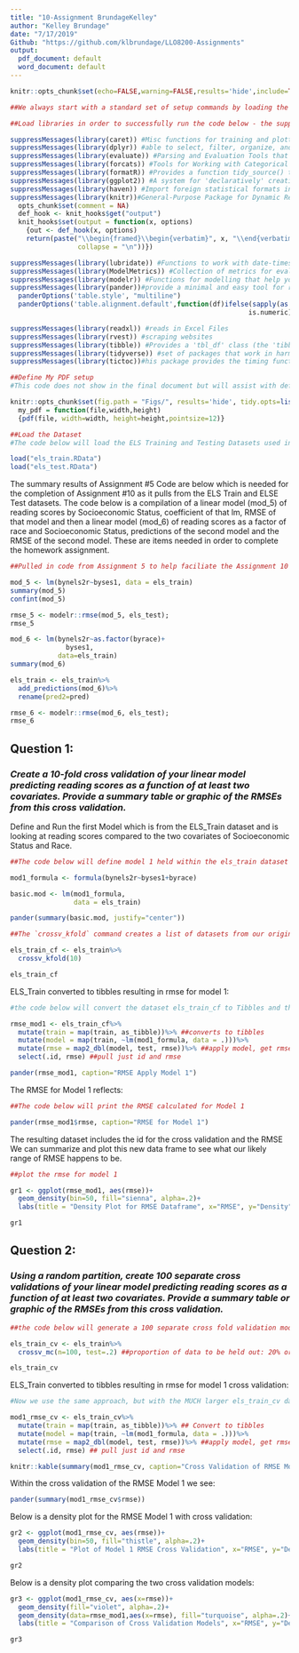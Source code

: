 ---
title: "10-Assignment BrundageKelley"
author: "Kelley Brundage"
date: "7/17/2019"
Github: "https://github.com/klbrundage/LLO8200-Assignments"
output:
  pdf_document: default
  word_document: default
---

```{r setup, include=FALSE}
knitr::opts_chunk$set(echo=FALSE,warning=FALSE,results='hide',include=TRUE,messages=FALSE)

##We always start with a standard set of setup commands by loading the correct libraries. We will continue to work with our existing libraries and will add 'caret' in order to evaluate the perforance of a classifier.

##Load libraries in order to successfully run the code below - the suppressMessages coding will stop the install.packages information, etc.. from coming up in the Console and showing you what has run.

suppressMessages(library(caret)) #Misc functions for training and plotting classification and regression models.
suppressMessages(library(dplyr)) #able to select, filter, organize, and manipulate data stored within an R data frame
suppressMessages(library(evaluate)) #Parsing and Evaluation Tools that Provide More Details than the Default
suppressMessages(library(forcats)) #Tools for Working with Categorical Variables (Factors)
suppressMessages(library(formatR)) #Provides a function tidy_source() to format R source code.
suppressMessages(library(ggplot2)) #A system for 'declaratively' creating graphics, based on "The Grammar of Graphics".
suppressMessages(library(haven)) #Import foreign statistical formats into R via the embedded 'ReadStat' C library
suppressMessages(library(knitr))#General-Purpose Package for Dynamic Report Generation in R 
  opts_chunk$set(comment = NA)
  def_hook <- knit_hooks$get("output")
  knit_hooks$set(output = function(x, options)
    {out <- def_hook(x, options)
    return(paste("\\begin{framed}\\begin{verbatim}", x, "\\end{verbatim}\\end{framed}",
                 collapse = "\n"))})

suppressMessages(library(lubridate)) #Functions to work with date-times and time-spans: fast and user friendly parsing of date-time data, extraction and updating of components of a date-time
suppressMessages(library(ModelMetrics)) #Collection of metrics for evaluating models written in C++ using 'Rcpp'.
suppressMessages(library(modelr)) #Functions for modelling that help you seamlessly integrate modelling into a pipeline of data manipulation and visualisation.
suppressMessages(library(pander))#provide a minimal and easy tool for rendering R objects
  panderOptions('table.style', "multiline")
  panderOptions('table.alignment.default',function(df)ifelse(sapply(as.data.frame(df),
                                                            is.numeric),'right','left'))

suppressMessages(library(readxl)) #reads in Excel Files
suppressMessages(library(rvest)) #scraping websites
suppressMessages(library(tibble)) #Provides a 'tbl_df' class (the 'tibble') that provides stricter checking and better formatting than the traditional data frame.
suppressMessages(library(tidyverse)) #set of packages that work in harmony because they share common data representations and 'API' design
suppressMessages(library(tictoc))#his package provides the timing functions 'tic' and 'toc' that can be nested. One can record all timings while a complex script is running, and examine the values later.

##Define My PDF setup
#This code does not show in the final document but will assist with definining the margin cutoff point and wraps the text to the next line.

knitr::opts_chunk$set(fig.path = "Figs/", results='hide', tidy.opts=list(width.cutoff=60)) 
  my_pdf = function(file,width,height)
  {pdf(file, width=width, height=height,pointsize=12)}

##Load the Dataset
#The code below will load the ELS Training and Testing Datasets used in Assignment #5

load("els_train.RData")
load("els_test.RData")
```

The summary results of Assignment #5 Code are below which is needed for the completion of Assignment #10 as it pulls from the ELS Train and ELSE Test datasets.  The code below is a compilation of a linear model (mod_5) of reading scores by Socioeconomic Status, coefficient of that lm, RMSE of that model and then a linear model  (mod_6) of reading scores as a factor of  race and Socioeconomic Status, predictions of the second model and the RMSE of the second model.  These are items needed in order to complete the homework assignment.

```{r Assignment 5 code}
##Pulled in code from Assignment 5 to help faciliate the Assignment 10 models

mod_5 <- lm(bynels2r~byses1, data = els_train)
summary(mod_5)
confint(mod_5)

rmse_5 <- modelr::rmse(mod_5, els_test);
rmse_5

mod_6 <- lm(bynels2r~as.factor(byrace)+
              byses1,
            data=els_train)
summary(mod_6)

els_train <- els_train%>%
  add_predictions(mod_6)%>%
  rename(pred2=pred)

rmse_6 <- modelr::rmse(mod_6, els_test);
rmse_6
```


## Question 1: 

### *Create a 10-fold cross validation of your linear model predicting reading scores as a function of at least two covariates. Provide a summary table or graphic of the RMSEs from this cross validation.*  


Define and Run the first Model which is from the ELS_Train dataset and is looking at reading scores compared to the two covariates of Socioeconomic Status and Race.
```{r Define & Run Model 1, results='asis'}
##The code below will define model 1 held within the els_train dataset 

mod1_formula <- formula(bynels2r~byses1+byrace)

basic.mod <- lm(mod1_formula,
                data = els_train)

pander(summary(basic.mod, justify="center"))
```

```{r Kfold with 10 folds}
##The `crossv_kfold` command creates a list of datasets from our original dataset, each of which contains a testing and training dataset. The proportion of cases held out for testing is determined by the number of folds: 10 folds would indicate 1/10 of the data to be held out.

els_train_cf <- els_train%>%
  crossv_kfold(10)

els_train_cf
```

ELS_Train converted to tibbles resulting in rmse for model 1:  
  
```{r Convert Training to Tibbles, results='asis'}
#the code below will convert the dataset els_train_cf to Tibbles and then apply the rmse to that model

rmse_mod1 <- els_train_cf%>%
  mutate(train = map(train, as_tibble))%>% ##converts to tibbles
  mutate(model = map(train, ~lm(mod1_formula, data = .)))%>%
  mutate(rmse = map2_dbl(model, test, rmse))%>% ##apply model, get rmse
  select(.id, rmse) ##pull just id and rmse

pander(rmse_mod1, caption="RMSE Apply Model 1")
```

  
The RMSE for Model 1 reflects:  

```{r Generate RMSE for Model 1, results="asis"}
##The code below will print the RMSE calculated for Model 1

pander(rmse_mod1$rmse, caption="RMSE for Model 1")

```


The resulting dataset includes the id for the cross validation and the RMSE We can summarize and plot this new data frame to see what our likely range of RMSE happens to be.  
```{r Plot RMSE datframe, fig.align="center",results='asis'}
##plot the rmse for model 1

gr1 <- ggplot(rmse_mod1, aes(rmse))+
  geom_density(bin=50, fill="sienna", alpha=.2)+
  labs(title = "Density Plot for RMSE Dataframe", x="RMSE", y="Density")

gr1
```


## Question 2:  
  
### *Using a random partition, create 100 separate cross validations of your linear model predicting reading scores as a function of at least two covariates.  Provide a summary table or graphic of the RMSEs from this cross validation.*    

```{r Generalize the Crossfold Data}
##the code below will generate a 100 separate cross fold validation models

els_train_cv <- els_train%>%
  crossv_mc(n=100, test=.2) ##proportion of data to be held out: 20% or 100 rows to test

els_train_cv
```

ELS_Train converted to tibbles resulting in rmse for model 1 cross validation:  
```{r RMSE Model 1 CV, results='asis'}
#Now we use the same approach, but with the MUCH larger els_train_cv dataset. 

mod1_rmse_cv <- els_train_cv%>%
  mutate(train = map(train, as_tibble))%>% ## Convert to tibbles
  mutate(model = map(train, ~lm(mod1_formula, data = .)))%>%
  mutate(rmse = map2_dbl(model, test, rmse))%>% ##apply model, get rmse cv
  select(.id, rmse) ## pull just id and rmse 

knitr::kable(summary(mod1_rmse_cv, caption="Cross Validation of RMSE Model 1"))
```

Within the cross validation of the RMSE Model 1 we see:
```{r Summary of RMSE Model 1 CV, results="asis"}

pander(summary(mod1_rmse_cv$rmse))
```

Below is a density plot for the RMSE Model 1 with cross validation:  
```{r Plot of RMSE Model 1 CV, fig.align="center",results="asis"}

gr2 <- ggplot(mod1_rmse_cv, aes(rmse))+
  geom_density(bin=50, fill="thistle", alpha=.2)+
  labs(title = "Plot of Model 1 RMSE Cross Validation", x="RMSE", y="Density")

gr2
```

Below is a density plot comparing the two cross validation models:  
```{r Plot to Compare CV Models, fig.align="center",results="asis"}

gr3 <- ggplot(mod1_rmse_cv, aes(x=rmse))+
  geom_density(fill="violet", alpha=.2)+
  geom_density(data=rmse_mod1,aes(x=rmse), fill="turquoise", alpha=.2)+
  labs(title = "Comparison of Cross Validation Models", x="RMSE", y="Density")

gr3
```
